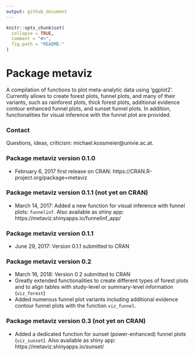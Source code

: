 ```yaml
---
output: github_document
---
```


<!-- README.md is generated from README.Rmd. Please edit that file -->

```r
knitr::opts_chunk$set(
  collapse = TRUE,
  comment = "#>",
  fig.path = "README-"
)
```

# Package **metaviz**
A compilation of functions to plot meta-analytic data using 'ggplot2'. Currently allows to 
create forest plots, funnel plots, and many of their variants, such as rainforest plots, thick forest plots, additional evidence contour enhanced funnel plots, and sunset funnel plots. In addition, functionalities for visual inference with the funnel plot are provided.


### Contact
Questions, ideas, criticism: michael.kossmeier@univie.ac.at.

### Package **metaviz** version 0.1.0

- February 6, 2017 first release on CRAN: https://CRAN.R-project.org/package=metaviz

### Package **metaviz** version 0.1.1 (not yet on CRAN)

- March 14, 2017: Added a new function for visual inference with funnel plots: `funnelinf`. Also available as shiny app: https://metaviz.shinyapps.io/funnelinf_app/

### Package **metaviz** version 0.1.1

- June 29, 2017: Version 0.1.1 submitted to CRAN

### Package **metaviz** version 0.2

- March 16, 2018: Version 0.2 submitted to CRAN
- Greatly extended functionalities to create different types of forest plots and to align tables with study-level or summary-level information (`viz_forest`)
- Added numerous funnel plot variants including additional evidence contour funnel plots with the function `viz_funnel`.

### Package **metaviz** version 0.3 (not yet on CRAN)

- Added a dedicated function for sunset (power-enhanced) funnel plots (`viz_sunset`). Also available as shiny app: https://metaviz.shinyapps.io/sunset/
